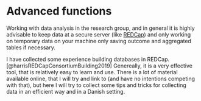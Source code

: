 # Advanced functions {#sec-dvanced-functions}

Working with data analysis in the research group, and in general it is highly advisable to keep data at a secure server (like [REDCap](redcap.rm.dk)) and only working on temporary data on your machine only saving outcome and aggregated tables if necessary.

I have collected some experience building databases in REDCap.[@harrisREDCapConsortiumBuilding2019] Genereally, it is a very effective tool, that is relatively easy to learn and use. There is a lot of material available online, that I will try and link to (and have no intentions competing with that), but here I will try to collect some tips and tricks for collecting data in an efficient way and in a Danish setting.

## 
